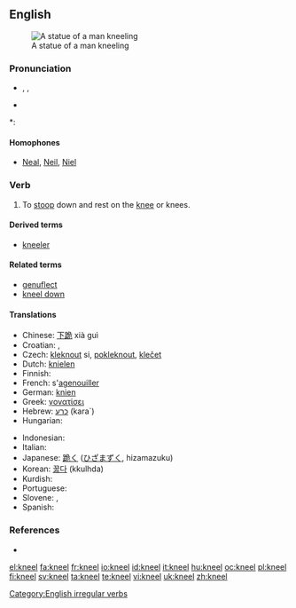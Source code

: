 ==English==
[[Image:Kobayashi Torasaburo Statue 001.jpg|thumb|A statue of a man kneeling]]

===Pronunciation===
* {{enPR|nēl}}, {{IPA|/niːl/}}, {{SAMPA|/ni:l/}}
* {{audio|en-us-kneel.ogg|Audio (US)}}

*: {{rhymes|iːl}}

====Homophones====
* [[Neal]], [[Neil]], [[Niel]]

===Verb===
{{en-verb|kneels|kneeling|'''[[knelt]]''' ''or'' '''[[kneeled]]'''}}

# {{intransitive}} To [[stoop]] down and rest on the [[knee]] or knees.

====Derived terms====
* [[kneeler]]

====Related terms====
* [[genuflect]]
* [[kneel down]]

====Translations====
{{trans-top|to stoop down and rest on the knee}}
* Chinese: [[下跪]] xià guì
* Croatian: {{t|hr|kleknuti|alt=klȅknuti}} {{pf}}, {{t|hr|klečati|alt=kléčati}} {{impf}}
* Czech: [[kleknout]] si, [[pokleknout]], [[klečet]]
* Dutch: [[knielen]]
* Finnish: {{t+|fi|polvistua}}
* French: s'[[agenouiller]]
* German: [[knien]]
* Greek: [[γονατίσει]]
* Hebrew: [[כרע]] (kara`)
* Hungarian: {{t+|hu|térdel}}
{{trans-mid}}
* Indonesian: {{t+|id|lutut|alt=berlutut|xs=Indonesian}}
* Italian: {{t-|it|inginocchiarsi}}
* Japanese: [[跪く]] ([[ひざまずく]], hizamazuku)
* Korean: [[꿇다]] (kkulhda)
* Kurdish: {{KUchar|[[چه‌کبوون]]}}
* Portuguese: {{t+|pt|ajoelhar-se}}
* Slovene: {{t+|sl|poklekniti}}, {{t+|sl|klečati}}
* Spanish: {{t-|es|arrodillarse}}
{{trans-bottom}}

===References===
{{R:Century 1911}}
* {{R:Webster 1913}}

[[Category:English irregular verbs]]

[[el:kneel]]
[[fa:kneel]]
[[fr:kneel]]
[[io:kneel]]
[[id:kneel]]
[[it:kneel]]
[[hu:kneel]]
[[oc:kneel]]
[[pl:kneel]]
[[fi:kneel]]
[[sv:kneel]]
[[ta:kneel]]
[[te:kneel]]
[[vi:kneel]]
[[uk:kneel]]
[[zh:kneel]]